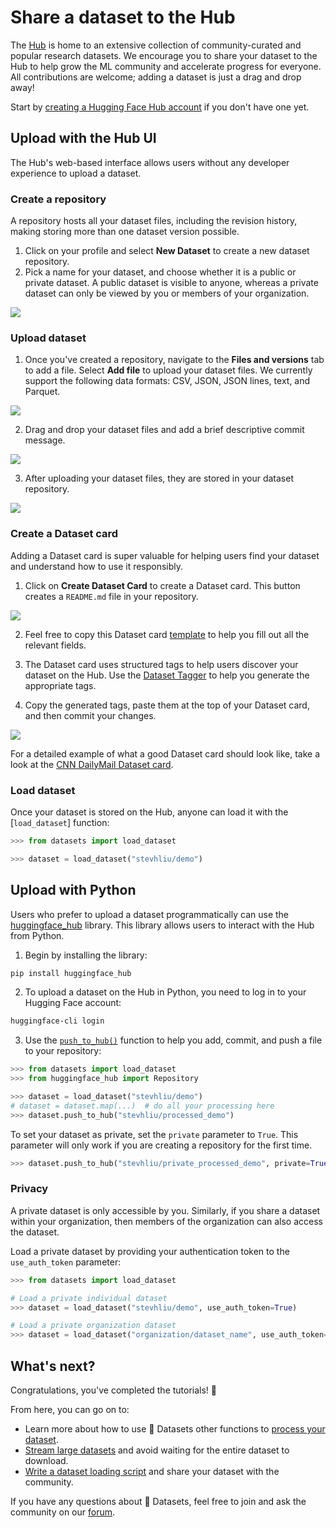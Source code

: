 # Share a dataset to the Hub

The [Hub](https://huggingface.co/datasets) is home to an extensive collection of community-curated and popular research datasets. We encourage you to share your dataset to the Hub to help grow the ML community and accelerate progress for everyone. All contributions are welcome; adding a dataset is just a drag and drop away!

Start by [creating a Hugging Face Hub account](https://huggingface.co/join) if you don't have one yet.

## Upload with the Hub UI

The Hub's web-based interface allows users without any developer experience to upload a dataset.

### Create a repository

A repository hosts all your dataset files, including the revision history, making storing more than one dataset version possible.

1. Click on your profile and select **New Dataset** to create a new dataset repository. 
2. Pick a name for your dataset, and choose whether it is a public or private dataset. A public dataset is visible to anyone, whereas a private dataset can only be viewed by you or members of your organization.

<div class="flex justify-center">
    <img src="https://huggingface.co/datasets/huggingface/documentation-images/resolve/main/datasets/create_repo.png"/>
</div>

### Upload dataset

1. Once you've created a repository, navigate to the **Files and versions** tab to add a file. Select **Add file** to upload your dataset files. We currently support the following data formats: CSV, JSON, JSON lines, text, and Parquet.

<div class="flex justify-center">
    <img src="https://huggingface.co/datasets/huggingface/documentation-images/resolve/main/datasets/upload_files.png"/>
</div>

2. Drag and drop your dataset files and add a brief descriptive commit message.

<div class="flex justify-center">
    <img src="https://huggingface.co/datasets/huggingface/documentation-images/resolve/main/datasets/commit_files.png"/>
</div>

3. After uploading your dataset files, they are stored in your dataset repository.

<div class="flex justify-center">
    <img src="https://huggingface.co/datasets/huggingface/documentation-images/resolve/main/datasets/files_stored.png"/>
</div>

### Create a Dataset card

Adding a Dataset card is super valuable for helping users find your dataset and understand how to use it responsibly.

1. Click on **Create Dataset Card** to create a Dataset card. This button creates a `README.md` file in your repository.

<div class="flex justify-center">
    <img src="https://huggingface.co/datasets/huggingface/documentation-images/resolve/main/datasets/dataset_card.png"/>
</div>

2. Feel free to copy this Dataset card [template](https://raw.githubusercontent.com/huggingface/datasets/master/templates/README.md) to help you fill out all the relevant fields. 

3. The Dataset card uses structured tags to help users discover your dataset on the Hub. Use the [Dataset Tagger](https://huggingface.co/spaces/huggingface/datasets-tagging) to help you generate the appropriate tags.

4. Copy the generated tags, paste them at the top of your Dataset card, and then commit your changes.

<div class="flex justify-center">
    <img src="https://huggingface.co/datasets/huggingface/documentation-images/resolve/main/datasets/card_tags.png"/>
</div>

For a detailed example of what a good Dataset card should look like, take a look at the [CNN DailyMail Dataset card](https://huggingface.co/datasets/cnn_dailymail).

### Load dataset

Once your dataset is stored on the Hub, anyone can load it with the [`load_dataset`] function:

```py
>>> from datasets import load_dataset

>>> dataset = load_dataset("stevhliu/demo")
```

## Upload with Python

Users who prefer to upload a dataset programmatically can use the [huggingface_hub](https://huggingface.co/docs/huggingface_hub/index) library. This library allows users to interact with the Hub from Python. 

1. Begin by installing the library:

```bash
pip install huggingface_hub
```

2. To upload a dataset on the Hub in Python, you need to log in to your Hugging Face account:

```bash
huggingface-cli login
```

3. Use the [`push_to_hub()`](https://huggingface.co/docs/datasets/master/en/package_reference/main_classes#datasets.DatasetDict.push_to_hub) function to help you add, commit, and push a file to your repository:

```py
>>> from datasets import load_dataset
>>> from huggingface_hub import Repository

>>> dataset = load_dataset("stevhliu/demo")
# dataset = dataset.map(...)  # do all your processing here
>>> dataset.push_to_hub("stevhliu/processed_demo")
```

To set your dataset as private, set the `private` parameter to `True`. This parameter will only work if you are creating a repository for the first time.

```py
>>> dataset.push_to_hub("stevhliu/private_processed_demo", private=True)
```

### Privacy

A private dataset is only accessible by you. Similarly, if you share a dataset within your organization, then members of the organization can also access the dataset.

Load a private dataset by providing your authentication token to the `use_auth_token` parameter:

```py
>>> from datasets import load_dataset

# Load a private individual dataset
>>> dataset = load_dataset("stevhliu/demo", use_auth_token=True)

# Load a private organization dataset
>>> dataset = load_dataset("organization/dataset_name", use_auth_token=True)
```

## What's next?

Congratulations, you've completed the tutorials! 🥳

From here, you can go on to:

- Learn more about how to use 🤗 Datasets other functions to [process your dataset](/process).
- [Stream large datasets](/stream) and avoid waiting for the entire dataset to download.
- [Write a dataset loading script](/dataset_script) and share your dataset with the community.

If you have any questions about 🤗 Datasets, feel free to join and ask the community on our [forum](https://discuss.huggingface.co/c/datasets/10).